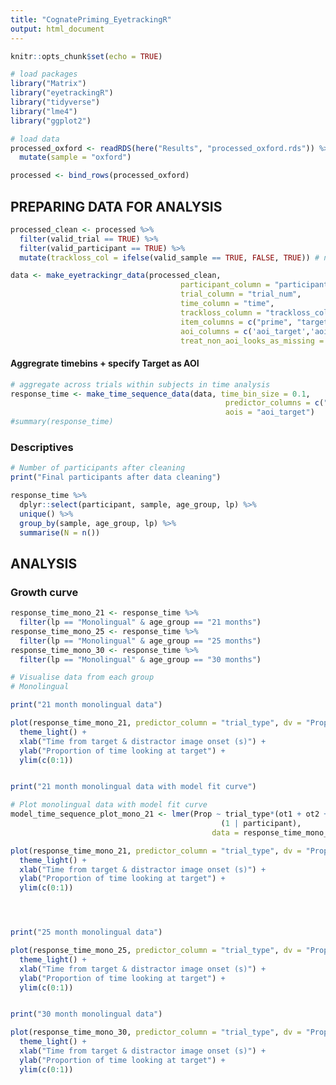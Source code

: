 ---
title: "CognatePriming_EyetrackingR"
output: html_document
---

```{r setup, include=FALSE}
knitr::opts_chunk$set(echo = TRUE)

# load packages
library("Matrix")
library("eyetrackingR")
library("tidyverse")
library("lme4")
library("ggplot2")

```


```{r prepare, echo=FALSE, message=FALSE, warning=FALSE, paged.print=FALSE}

# load data
processed_oxford <- readRDS(here("Results", "processed_oxford.rds")) %>%
  mutate(sample = "oxford")

processed <- bind_rows(processed_oxford)

```


## PREPARING DATA FOR ANALYSIS

```{r eyetrackingR, eval=TRUE, echo = FALSE}

processed_clean <- processed %>%
  filter(valid_trial == TRUE) %>%
  filter(valid_participant == TRUE) %>%
  mutate(trackloss_col = ifelse(valid_sample == TRUE, FALSE, TRUE)) # needed for eyetrackingR - TRUE means trackloss, FALSE means valid gaze

data <- make_eyetrackingr_data(processed_clean, 
                                      participant_column = "participant",
                                      trial_column = "trial_num",
                                      time_column = "time",
                                      trackloss_column = "trackloss_col",
                                      item_columns = c("prime", "target"),
                                      aoi_columns = c('aoi_target','aoi_distractor'), 
                                      treat_non_aoi_looks_as_missing = FALSE)

```

#### Aggregrate timebins + specify Target as AOI

```{r time_sequence, eval=TRUE, echo = FALSE}

# aggregate across trials within subjects in time analysis
response_time <- make_time_sequence_data(data, time_bin_size = 0.1, 
                                                predictor_columns = c("test_language", "sample", "trial_type", "age_group", "lp"),
                                                aois = "aoi_target")
#summary(response_time)


```

### Descriptives

```{r descriptive, eval=TRUE, echo = FALSE}

# Number of participants after cleaning
print("Final participants after data cleaning")

response_time %>%
  dplyr::select(participant, sample, age_group, lp) %>%
  unique() %>%
  group_by(sample, age_group, lp) %>%
  summarise(N = n())

```


## ANALYSIS
### Growth curve

```{r visualise only, eval=TRUE, echo = FALSE}

response_time_mono_21 <- response_time %>%
  filter(lp == "Monolingual" & age_group == "21 months")
response_time_mono_25 <- response_time %>%
  filter(lp == "Monolingual" & age_group == "25 months")
response_time_mono_30 <- response_time %>%
  filter(lp == "Monolingual" & age_group == "30 months")

# Visualise data from each group
# Monolingual

print("21 month monolingual data")

plot(response_time_mono_21, predictor_column = "trial_type", dv = "Prop") +
  theme_light() +
  xlab("Time from target & distractor image onset (s)") +
  ylab("Proportion of time looking at target") +
  ylim(c(0:1))


print("21 month monolingual data with model fit curve")

# Plot monolingual data with model fit curve
model_time_sequence_plot_mono_21 <- lmer(Prop ~ trial_type*(ot1 + ot2 + ot3) + 
                                               (1 | participant), 
                                             data = response_time_mono_21, REML = FALSE)

plot(response_time_mono_21, predictor_column = "trial_type", dv = "Prop", model = model_time_sequence_plot_mono_21) +
  theme_light() +
  xlab("Time from target & distractor image onset (s)") +
  ylab("Proportion of time looking at target") +
  ylim(c(0:1))




print("25 month monolingual data")

plot(response_time_mono_25, predictor_column = "trial_type", dv = "Prop") +
  theme_light() +
  xlab("Time from target & distractor image onset (s)") +
  ylab("Proportion of time looking at target") +
  ylim(c(0:1))


print("30 month monolingual data")

plot(response_time_mono_30, predictor_column = "trial_type", dv = "Prop") +
  theme_light() +
  xlab("Time from target & distractor image onset (s)") +
  ylab("Proportion of time looking at target") +
  ylim(c(0:1))




```